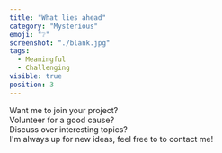 ```yaml
---
title: "What lies ahead"
category: "Mysterious"
emoji: "❔"
screenshot: "./blank.jpg"
tags:
  - Meaningful
  - Challenging
visible: true
position: 3
---
```


Want me to join your project?<br/>Volunteer for a good cause?<br/>Discuss over interesting topics?<br/>I'm always up for new ideas, feel free to to contact me!
